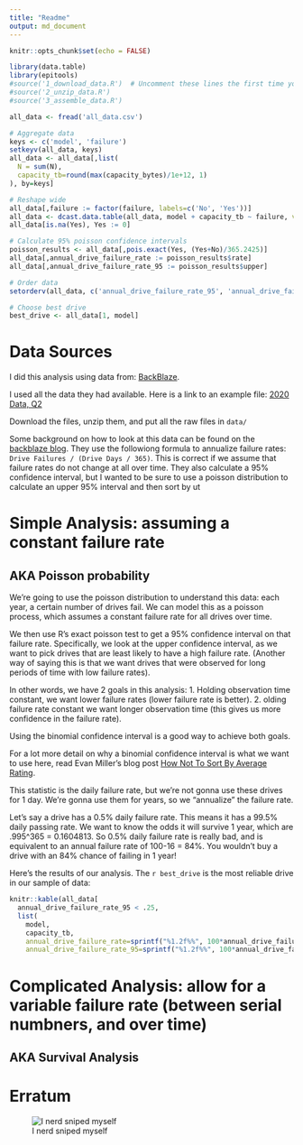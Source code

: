 ```yaml
---
title: "Readme"
output: md_document
---
```


```r
knitr::opts_chunk$set(echo = FALSE)
```

```r
library(data.table)
library(epitools)
#source('1_download_data.R')  # Uncomment these lines the first time you run
#source('2_unzip_data.R')
#source('3_assemble_data.R')

all_data <- fread('all_data.csv')

# Aggregate data
keys <- c('model', 'failure')
setkeyv(all_data, keys)
all_data <- all_data[,list(
  N = sum(N),
  capacity_tb=round(max(capacity_bytes)/1e+12, 1)
), by=keys]

# Reshape wide
all_data[,failure := factor(failure, labels=c('No', 'Yes'))]
all_data <- dcast.data.table(all_data, model + capacity_tb ~ failure, value.var = 'N')
all_data[is.na(Yes), Yes := 0]

# Calculate 95% poisson confidence intervals
poisson_results <- all_data[,pois.exact(Yes, (Yes+No)/365.2425)]
all_data[,annual_drive_failure_rate := poisson_results$rate]
all_data[,annual_drive_failure_rate_95 := poisson_results$upper]

# Order data
setorderv(all_data, c('annual_drive_failure_rate_95', 'annual_drive_failure_rate'))

# Choose best drive
best_drive <- all_data[1, model]
```

# Data Sources
I did this analysis using data from: [BackBlaze](https://www.backblaze.com/b2/hard-drive-test-data.html#downloading-the-raw-hard-drive-test-data).

I used all the data they had available.  Here is a link to an example file: [2020 Data, Q2](https://f001.backblazeb2.com/file/Backblaze-Hard-Drive-Data/data_Q2_2020.zip)

Download the files, unzip them, and put all the raw files in `data/`

Some background on how to look at this data can be found on the [backblaze blog](https://www.backblaze.com/blog/backblaze-hard-drive-stats-q1-2020/). They use the followiong formula to annualize failure rates: `Drive Failures / (Drive Days / 365)`.  This is correct if we assume that failure rates do not change at all over time.  They also calculate a 95% confidence interval, but I wanted to be sure to use a poisson distribution to calculate an upper 95% interval and then sort by ut

# Simple Analysis: assuming a constant failure rate
## AKA Poisson probability
We're going to use the poisson distribution to understand this data: each year, a certain number of drives fail.  We can model this as a poisson process, which assumes a constant failure rate for all drives over time.

We then use R's exact poisson test to get a 95% confidence interval on that failure rate.  Specifically, we look at the upper confidence interval, as we want to pick drives that are least likely to have a high failure rate.  (Another way of saying this is that we want drives that were observed for long periods of time with low failure rates).

In other words, we have 2 goals in this analysis:
1. Holding observation time constant, we want lower failure rates (lower failure rate is better).
2. olding failure rate constant we want longer observation time (this gives us more confidence in the failure rate).

Using the binomial confidence interval is a good way to achieve both goals.

For a lot more detail on why a binomial confidence interval is what we want to use here, read Evan Miller's blog post [How Not To Sort By Average Rating](https://www.evanmiller.org/how-not-to-sort-by-average-rating.html).

This statistic is the daily failure rate, but we're not gonna use these drives for 1 day.  We're gonna use them for years, so we "annualize" the failure rate.

Let's say a drive has a 0.5% daily failure rate.  This means it has a 99.5% daily passing rate.  We want to know the odds it will survive 1 year, which are .995^365 = 0.1604813.  So 0.5% daily failure rate is really bad, and is equivalent to an annual failure rate of 100-16 = 84%.  You wouldn't buy a drive with an 84% chance of failing in 1 year!

Here's the results of our analysis.  The `r best_drive` is the most reliable drive in our sample of data:
```r
knitr::kable(all_data[
  annual_drive_failure_rate_95 < .25,
  list(
    model, 
    capacity_tb, 
    annual_drive_failure_rate=sprintf("%1.2f%%", 100*annual_drive_failure_rate),
    annual_drive_failure_rate_95=sprintf("%1.2f%%", 100*annual_drive_failure_rate_95))])
```

# Complicated Analysis: allow for a variable failure rate (between serial numbners, and over time)
## AKA Survival Analysis

# Erratum
![I nerd sniped myself](https://imgs.xkcd.com/comics/nerd_sniping.png)
